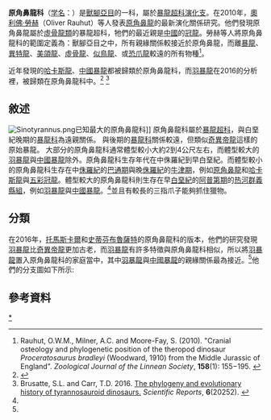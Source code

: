 {{Autotaxobox
| image = Guanlong wucaii head.jpg
| image_caption = 五彩冠龍的想像圖
| fossil_range = {{fossil_range|166|120}}中[[侏儸紀|侏儸紀]]到早[[白堊紀|白堊紀]]
| taxon = Proceratosauridae
| authority = Rauhut, Milner & Moore-Fay, 2010
| subdivision_ranks = [[屬|屬]]
| subdivision =
* †[[帝龍属|帝龍属]]? ''Dilong''
* †[[五彩冠龍|冠龍属]] ''Guanlong''
* †[[侏羅暴龍属|侏羅暴龍属]]? ''Juratyrant''
* †[[哈卡斯龍属|哈卡斯龍属]] ''Kileskus''
* †[[原角鼻龍属|原角鼻龍属]] ''Proceratosaurus''
* †[[中國暴龍属|中國暴龍属]] ''Sinotyrannus''
* †[[史托龍属|史托龍属]]? ''Stokesosaurus''
* †[[羽暴龍属|羽暴龍属]]? ''Yutyrannus''
}}

'''原角鼻龍科'''（[[学名|学名]]：{{lang|la|Proceratosauridae}}）是[[獸腳亞目|獸腳亞目]]的一科，屬於[[暴龍超科|暴龍超科]][[演化支|演化支]]。在2010年，[[奧利佛·勞赫|奧利佛·勞赫]]（Oliver Rauhut）等人發表[[原角鼻龍|原角鼻龍]]的最新演化關係研究。他們發現原角鼻龍屬於[[虛骨龍類|虛骨龍類]]的暴龍超科，牠們的最近親是[[中國|中國]]的[[五彩冠龍|冠龍]]。勞赫等人將原角鼻龍科的範圍定義為：獸腳亞目之中，所有親緣關係較接近於原角鼻龍，而離[[暴龍|暴龍]]、[[異特龍|異特龍]]、[[美頜龍|美頜龍]]、[[虛骨龍|虛骨龍]]、[[似鳥龍|似鳥龍]]、或[[恐爪龍|恐爪龍]]較遠的所有物種<ref name=rauhutetal2010>Rauhut, O.W.M., Milner, A.C. and Moore-Fay, S. (2010). "Cranial osteology and phylogenetic position of the theropod dinosaur ''Proceratosaurus bradleyi'' (Woodward, 1910) from the Middle Jurassic of England". ''Zoological Journal of the Linnean Society'', '''158'''(1): 155−195. {{doi|10.1111/j.1096-3642.2009.00591.x}}</ref>。

近年發現的[[哈卡斯龍|哈卡斯龍]]、[[中國暴龍|中國暴龍]]都被歸類於原角鼻龍科，而[[羽暴龍|羽暴龍]]在2016的分析裡，被歸類在原角鼻龍科中。<ref name=BrusatteEtAl2010>{{Cite journal | authors = Brusatte, S.L.; Norell, M.A.; Carr, T.D.; Erickson, G.M.; Hutchinson, J.R.; Balanoff, A.M.; Bever, G.S.; Choiniere, J.N.; Makovicky, P.J.; and Xu, X.| title = Tyrannosaur paleobiology: new research on ancient exemplar organisms | journal = Science | volume = 329 | pages = 1481−1485 | year = 2010 | doi = 10.1126/science.1193304 | pmid=20847260 | bibcode=2010Sci...329.1481B}}</ref>
<ref name=brusatte&carr2016>Brusatte, S.L. and Carr, T.D. 2016. [http://www.nature.com/articles/srep20252 The phylogeny and evolutionary history of tyrannosauroid dinosaurs.] {{Wayback|url=http://www.nature.com/articles/srep20252 |date=20190417082643 }} ''Scientific Reports'', '''6'''(20252). {{doi|10.1038/srep20252}}</ref>

==敘述==
[[File:Sinotyrannus.png|left]]已知最大的原角鼻龍科]]
原角鼻龍科屬於[[暴龍超科|暴龍超科]]，與白堊紀晚期的[[暴龍科|暴龍科]]為遠親關係。
與後期的[[暴龍科|暴龍科]]關係較遠，但類似[[奇異帝龍|奇異帝龍]]這樣的原始暴龍。
大部分的原角鼻龍科通常體型較小大約2到4公尺左右，而體型較大的[[羽暴龍|羽暴龍]]與[[中國暴龍|中國暴龍]]除外。原角鼻龍科生存年代在中侏羅紀到早白堊紀。而體型較小的原角鼻龍科生存在中[[侏羅紀|侏羅紀]]的[[巴通期|巴通期]]與晚[[侏羅紀|侏羅紀]]的[[牛津期|牛津期]]，例如[[原角鼻龍|原角鼻龍]]和[[哈卡斯龍|哈卡斯龍]]與[[五彩冠龍|五彩冠龍]]。體型較大的原角鼻龍科則生存在早[[白堊紀|白堊紀]]的[[阿普第期|阿普第期]]的[[热河群|热河群]][[義縣組|義縣組]]，例如[[羽暴龍|羽暴龍]]與[[中國暴龍|中國暴龍]]。<ref name=brusatte&carr2016/>並且有較長的三指爪子能夠抓住獵物。

==分類==
在2016年，[[托馬斯卡爾|托馬斯卡爾]]和[[史蒂芬布魯薩特|史蒂芬布魯薩特]]的原角鼻龍科的版本，他們的研究發現[[羽暴龍|羽暴龍]]比[[奇異帝龍|奇異帝龍]]更加古老，而[[羽暴龍|羽暴龍]]有許多特徵與原角鼻龍科相似，所以將[[羽暴龍|羽暴龍]]置入原角鼻龍科的家庭當中，其中[[羽暴龍|羽暴龍]]與[[中國暴龍|中國暴龍]]的親緣關係最為接近。<ref name=brusatte&carr2016/>他們的分支圖如下所示:
{{clade| style=font-size:100%; line-height:100%
|label1='''''原角鼻龍科'''''
|1={{clade
   |1=''[[五彩冠龍|五彩冠龍]]''
   |2={{clade
      |1=''[[原角鼻龍屬|原角鼻龍屬]]''
      |2={{clade
         |1=''[[哈卡斯龍屬|哈卡斯龍屬]]''
         |2={{clade
            |1=''[[羽暴龍屬|羽暴龍屬]]''
            |2=''[[中國暴龍屬|中國暴龍屬]]'' }} }} }} }} }}

==參考資料==
{{reflist}}
{{獸腳亞目|C.}}
{{Taxonbar|from=Q134304}}

[[Category:暴龍超科|*]]